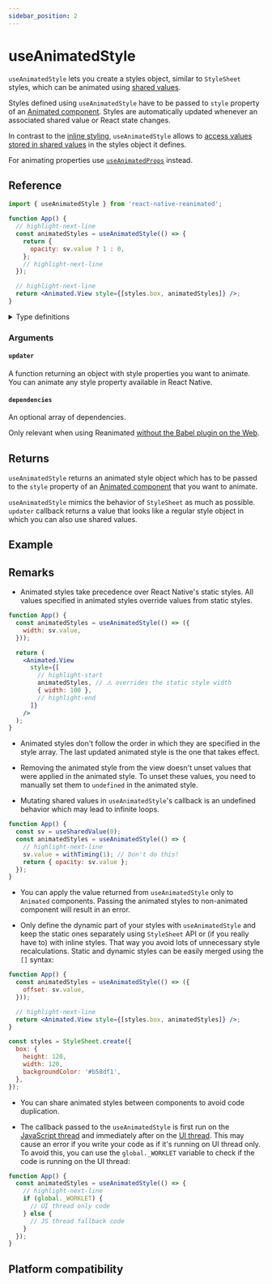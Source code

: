 ```yaml
---
sidebar_position: 2
---
```


# useAnimatedStyle

`useAnimatedStyle` lets you create a styles object, similar to `StyleSheet` styles, which can be animated using [shared values](/docs/fundamentals/glossary#shared-value).

Styles defined using `useAnimatedStyle` have to be passed to `style` property of an [Animated component](/docs/fundamentals/glossary#animated-component). Styles are automatically updated whenever an associated shared value or React state changes.

In contrast to the [inline styling](/docs/fundamentals/glossary#animations-in-inline-styling), `useAnimatedStyle` allows to [access values stored in shared values](/docs/fundamentals/animating-styles-and-props/#animating-styles) in the styles object it defines.

For animating properties use [`useAnimatedProps`](/docs/core/useAnimatedProps) instead.

## Reference

```jsx
import { useAnimatedStyle } from 'react-native-reanimated';

function App() {
  // highlight-next-line
  const animatedStyles = useAnimatedStyle(() => {
    return {
      opacity: sv.value ? 1 : 0,
    };
    // highlight-next-line
  });

  // highlight-next-line
  return <Animated.View style={[styles.box, animatedStyles]} />;
}
```

<details>
<summary>Type definitions</summary>

```typescript
type DefaultStyle = ViewStyle | ImageStyle | TextStyle;
type DependencyList = Array<unknown> | undefined;

export function useAnimatedStyle<Style extends DefaultStyle>(
  updater: () => Style,
  dependencies?: DependencyList | null
): Style;
```

</details>

### Arguments

#### `updater`

A function returning an object with style properties you want to animate. You can animate any style property available in React Native.

#### `dependencies` <Optional/>

An optional array of dependencies.

Only relevant when using Reanimated [without the Babel plugin on the Web](https://docs.swmansion.com/react-native-reanimated/docs/guides/web-support#web-without-the-babel-plugin).

## Returns

`useAnimatedStyle` returns an animated style object which has to be passed to the `style` property of an [Animated component](/docs/fundamentals/glossary#animated-component) that you want to animate.

`useAnimatedStyle` mimics the behavior of `StyleSheet` as much as possible. `updater` callback returns a value that looks like a regular style object in which you can also use shared values.

## Example


<InteractiveExample
  src={AnimatingStylesSrc}
  component={AnimatingStyles}
  showCode
/>

## Remarks

- Animated styles take precedence over React Native's static styles. All values specified in animated styles override values from static styles.

<Indent>

```jsx
function App() {
  const animatedStyles = useAnimatedStyle(() => ({
    width: sv.value,
  }));

  return (
    <Animated.View
      style={[
        // highlight-start
        animatedStyles, // ⚠️ overrides the static style width
        { width: 100 },
        // highlight-end
      ]}
    />
  );
}
```

</Indent>

- Animated styles don't follow the order in which they are specified in the style array. The last updated animated style is the one that takes effect.

- Removing the animated style from the view doesn't unset values that were applied in the animated style. To unset these values, you need to manually set them to `undefined` in the animated style.

- Mutating shared values in `useAnimatedStyle`'s callback is an undefined behavior which may lead to infinite loops.

<Indent>

```jsx
function App() {
  const sv = useSharedValue(0);
  const animatedStyles = useAnimatedStyle(() => {
    // highlight-next-line
    sv.value = withTiming(1); // Don't do this!
    return { opacity: sv.value };
  });
}
```

</Indent>

- You can apply the value returned from `useAnimatedStyle` only to `Animated` components. Passing the animated styles to non-animated component will result in an error.

- Only define the dynamic part of your styles with `useAnimatedStyle` and keep the static ones separately using `StyleSheet` API or (if you really have to) with inline styles. That way you avoid lots of unnecessary style recalculations. Static and dynamic styles can be easily merged using the `[]` syntax:

<Indent>

```jsx
function App() {
  const animatedStyles = useAnimatedStyle(() => ({
    offset: sv.value,
  }));

  // highlight-next-line
  return <Animated.View style={[styles.box, animatedStyles]} />;
}

const styles = StyleSheet.create({
  box: {
    height: 120,
    width: 120,
    backgroundColor: '#b58df1',
  },
});
```

</Indent>

- You can share animated styles between components to avoid code duplication.

- The callback passed to the `useAnimatedStyle` is first run on the [JavaScript thread](/docs/fundamentals/glossary#javascript-thread) and immediately after on the [UI thread](/docs/fundamentals/glossary#ui-thread). This may cause an error if you write your code as if it's running on UI thread only. To avoid this, you can use the `global._WORKLET` variable to check if the code is running on the UI thread:

<Indent>

```jsx
function App() {
  const animatedStyles = useAnimatedStyle(() => {
    // highlight-next-line
    if (global._WORKLET) {
      // UI thread only code
    } else {
      // JS thread fallback code
    }
  });
}
```

</Indent>

## Platform compatibility

<PlatformCompatibility android ios web />
